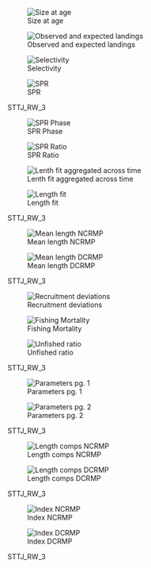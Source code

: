 

::: {#fig-STTJ_RW_3-group2 layout-ncol="2"}
![Size at age](/Scenarios/STTJ_RW_3/plots/bio1_sizeatage.png)

![Observed and expected landings](/Scenarios/STTJ_RW_3/plots/catch3_observed_and_expected_landings_(if_different).png)

![Selectivity](/Scenarios/STTJ_RW_3/plots/sel01_multiple_fleets_length1.png)

![SPR](/Scenarios/STTJ_RW_3/plots/SPR1_series.png)

STTJ_RW_3
:::

::: {#fig-STTJ_RW_3-group2 layout-ncol="2"}
![SPR Phase](/Scenarios/STTJ_RW_3/plots/SPR4_phase.png)

![SPR Ratio](/Scenarios/STTJ_RW_3/plots/SPR3_ratiointerval.png)

![Lenth fit aggregated across time](/Scenarios/STTJ_RW_3/plots/comp_lenfit__aggregated_across_time.png)

![Length fit](/Scenarios/STTJ_RW_3/plots/comp_lenfit__multi-fleet_comparison.png)

STTJ_RW_3
:::

::: {#fig-STTJ_RW_3-group3 layout-ncol="2"}
![Mean length NCRMP](/Scenarios/STTJ_RW_3/plots/comp_lenfit_data_weighting_TA1-8_NCRMP.png)

![Mean length DCRMP](/Scenarios/STTJ_RW_3/plots/comp_lenfit_data_weighting_TA1-8_DCRMP.png)

STTJ_RW_3
:::

::: {#fig-STTJ_RW_3-group4 layout-ncol="2"}
![Recruitment deviations](/Scenarios/STTJ_RW_3/plots/recdevs1_points.png)

![Fishing Mortality](/Scenarios/STTJ_RW_3/plots/ts_summaryF.png)

![Unfished ratio](/Scenarios/STTJ_RW_3/plots/ts9_Fraction_of_unfished_spawning_biomass_with_95_asymptotic_intervals_intervals.png)

STTJ_RW_3
:::

::: {#fig-STTJ_RW_3-group5 layout-ncol="2"}
![Parameters pg. 1](/Scenarios/STTJ_RW_3/plots/parameter_distributions_page1.png)

![Parameters pg. 2](/Scenarios/STTJ_RW_3/plots/parameter_distributions_page2.png)

STTJ_RW_3
:::

::: {#fig-STTJ_RW_3-group6 layout-ncol="2"}
![Length comps NCRMP](/Scenarios/STTJ_RW_3/plots/comp_lenfit_flt2mkt0.png)

![Length comps DCRMP](/Scenarios/STTJ_RW_3/plots/comp_lenfit_flt3mkt0.png)

STTJ_RW_3
:::

::: {#fig-STTJ_RW_3-group7 layout-ncol="2"}
![Index NCRMP](/Scenarios/STTJ_RW_3/plots/index2_cpuefit_NCRMP.png)

![Index DCRMP](/Scenarios/STTJ_RW_3/plots/index2_cpuefit_DCRMP.png)

STTJ_RW_3
:::
